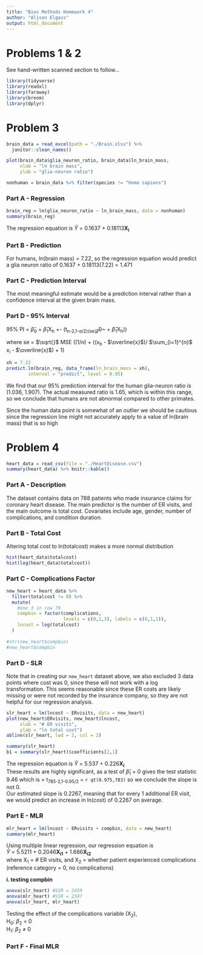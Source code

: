 ```yaml
---
title: "Bios Methods Homework 4"
author: "Alison Elgass"
output: html_document
---
```


# Problems 1 & 2

See hand-written scanned section to follow...
\newpage

```r
library(tidyverse)
library(readxl)
library(faraway)
library(broom)
library(dplyr)
```

# Problem 3
```r
brain_data = read_excel(path = "./Brain.xlsx") %>% 
  janitor::clean_names()

plot(brain_data$glia_neuron_ratio, brain_data$ln_brain_mass, 
     xlab = "ln brain mass", 
     ylab = "glia-neuron ratio")

nonhuman = brain_data %>% filter(species != "Homo sapiens")
```

### Part A - Regression
```r
brain_reg = lm(glia_neuron_ratio ~ ln_brain_mass, data = nonhuman)
summary(brain_reg)
```
The regression equation is 	$\hat{Y}$ = 0.1637 + 0.18113**X~i~**

### Part B - Prediction
For humans, ln(brain mass) = 7.22, so the regression equation would predict a glia neuron ratio of 0.1637 + 0.18113(7.22) = 1.471  

### Part C - Prediction Interval
The most meaningful estimate would be a prediction interval rather than a confidence interval at the given brain mass.  

### Part D - 95% Interval
95% PI = $\hat{\beta}$~0~ + $\hat{\beta}$~1~X~h~ +- (t~n-2,1-$\alpha$/2)(se($\hat{\beta}$~0~ + $\hat{\beta}$~1~X~h~))  
  
where se = $\sqrt{}$ MSE ((1/n) + ((x~h~ - $\overline{x}$)/
$\sum_{i=1}^{n}$ x~i~ - $\overline{x}$) + 1)  

```r
xh = 7.22
predict.lm(brain_reg, data_frame(ln_brain_mass = xh),
        interval = "predict", level = 0.95)
```

We find that our 95% prediction interval for the human glia-neuron ratio is (1.036, 1.907). The actual measured ratio is 1.65, which is within this range, so we conclude that humans are not abnormal compared to other primates.  
  
Since the human data point is somewhat of an outlier we should be cautious since the regression line might not accurately apply to a value of ln(brain mass) that is so high  

# Problem 4
```r
heart_data = read_csv(file = "./HeartDisease.csv")
summary(heart_data) %>% knitr::kable()
```

### Part A - Description
The dataset contains data on 788 patients who made insurance claims for coronary heart disease. The main predictor is the number of ER visits, and the main outcome is total cost. Covariates include age, gender, number of complications, and condition duration.  

### Part B - Total Cost
Altering total cost to ln(totalcost) makes a more normal distribution
```r
hist(heart_data$totalcost)
hist(log(heart_data$totalcost))
```

### Part C - Complications Factor
```r
new_heart = heart_data %>% 
  filter(totalcost != 0) %>% 
  mutate(  
    #one 3 in row 79
    compbin = factor(complications, 
                     levels = c(0,1,3), labels = c(0,1,1)),
    lncost = log(totalcost)
  )
  
#str(new_heart$compbin)
#new_heart$compbin
```

### Part D - SLR
Note that in creating our `new_heart` dataset above, we also excluded 3 data points where cost was 0, since these will not work with a log transformation. This seems reasonable since these ER costs are likely missing or were not recorded by the insurance company, so they are not helpful for our regression analysis.
```r
slr_heart = lm(lncost ~ ERvisits, data = new_heart)
plot(new_heart$ERvisits, new_heart$lncost, 
     xlab = "# ER visits", 
     ylab = "ln total cost")
abline(slr_heart, lwd = 2, col = 2)

summary(slr_heart)
b1 = summary(slr_heart)$coefficients[2,1]
```

The regression equation is 	$\hat{Y}$ = 5.537 + 0.226**X~i~**  
These results are highly significant, as a test of $\hat{\beta}$~1~ = 0 gives the test statistic 9.46 which is > t~785-2,1-0.95/2~ = `r qt(0.975,783)` so we conclude the slope is not 0.  
Our estimated slope is 0.2267, meaning that for every 1 additional ER visit, we would predict an increase in ln(cost) of 0.2267 on average.  

### Part E - MLR
```r
mlr_heart = lm(lncost ~ ERvisits + compbin, data = new_heart)
summary(mlr_heart)
```
Using multiple linear regression, our regression equation is 	
$\hat{Y}$ = 5.5211 + 0.2046**X~i1~** + 1.686**X~i2~**  
where X~1~ = # ER visits, and X~2~ = whether patient experienced complications (reference category = 0, no complications)

**i. testing compbin**
```r
anova(slr_heart) #SSR = 2459
anova(mlr_heart) #SSR = 2347
anova(slr_heart, mlr_heart)
```
Testing the effect of the complications variable (X~2~),  
H~0~: $\beta$~2~ = 0   
H~1~: $\beta$~2~ $\neq$ 0  

### Part F - Final MLR
  



